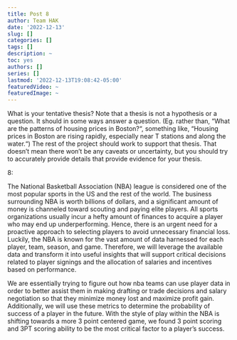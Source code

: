 ```yaml
---
title: Post 8
author: Team HAK
date: '2022-12-13'
slug: []
categories: []
tags: []
description: ~
toc: yes
authors: []
series: []
lastmod: '2022-12-13T19:08:42-05:00'
featuredVideo: ~
featuredImage: ~
---
```


What is your tentative thesis? Note that a thesis is not a hypothesis or a question. It should in some ways answer a question. (Eg. rather than, “What are the patterns of housing prices in Boston?“, something like, “Housing prices in Boston are rising rapidly, especially near T stations and along the water.“) The rest of the project should work to support that thesis. That doesn’t mean there won’t be any caveats or uncertainty, but you should try to accurately  provide details 
that provide evidence for your thesis.

8:

The National Basketball Association (NBA) league is considered one of the most popular sports in the US and the rest of the world. The business surrounding NBA is worth billions of dollars, and a significant amount of money is channeled toward scouting and paying elite players. All sports organizations usually incur a hefty amount of finances to acquire a player who may end up underperforming. Hence, there is an urgent need for a proactive approach to selecting players to avoid unnecessary financial loss. Luckily, the NBA is known for the vast amount of data harnessed for each player, team, season, and game. Therefore, we will leverage the available data and transform it into useful insights that will support critical decisions related to player signings and the allocation of salaries and incentives based on performance.

We are essentially trying to figure out how nba teams can use player data in order to better assist them in making drafting or trade decisions and salary negotiation so that they minimize money lost and maximize profit gain. Additionally, we will use these metrics to determine the probability of success of a player in the future. With the style of play within the NBA is shifting towards a more 3 point centered game, we found 3 point scoring and 3PT scoring ability to be the most critical factor to a player’s success. 
